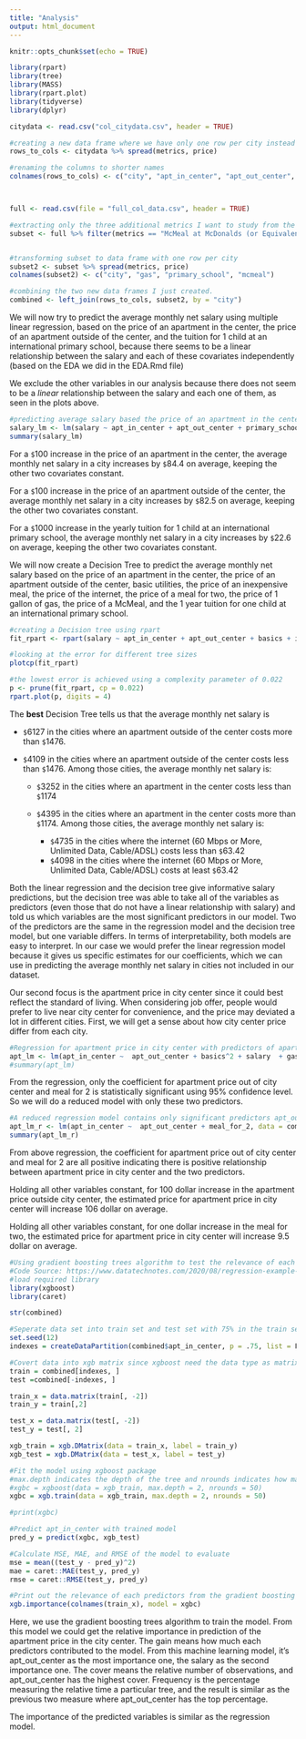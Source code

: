 ```yaml
---
title: "Analysis"
output: html_document
---
```


```r
knitr::opts_chunk$set(echo = TRUE)
```

```r
library(rpart)
library(tree)
library(MASS)
library(rpart.plot)
library(tidyverse)
library(dplyr)

citydata <- read.csv("col_citydata.csv", header = TRUE)

#creating a new data frame where we have only one row per city instead of multiple city rows
rows_to_cols <- citydata %>% spread(metrics, price) 

#renaming the columns to shorter names
colnames(rows_to_cols) <- c("city", "apt_in_center", "apt_out_center", "salary", "basics", "internet", "meal_for_2", "inexpensive_meal")



full <- read.csv(file = "full_col_data.csv", header = TRUE)

#extracting only the three additional metrics I want to study from the full data frame
subset <- full %>% filter(metrics == "McMeal at McDonalds (or Equivalent Combo Meal)" | metrics == "Gasoline (1 gallon)" | metrics == "International Primary School, Yearly for 1 Child")


#transforming subset to data frame with one row per city
subset2 <- subset %>% spread(metrics, price)
colnames(subset2) <- c("city", "gas", "primary_school", "mcmeal")

#combining the two new data frames I just created. 
combined <- left_join(rows_to_cols, subset2, by = "city")

```



We will now try to predict the average monthly net salary using multiple linear regression, based on the price of an apartment in the center, the price of an apartment outside of the center, and the tuition for 1 child at an international primary school, because there seems to be a linear relationship between the salary and each of these covariates independently (based on the EDA we did in the EDA.Rmd file)

We exclude the other variables in our analysis because there does not seem to be a *linear* relationship between the salary and each one of them, as seen in the plots above.

```r

#predicting average salary based the price of an apartment in the center, the price of an apartment outside of the center, and the tuition for 1 child at an international primary school
salary_lm <- lm(salary ~ apt_in_center + apt_out_center + primary_school, data = combined)
summary(salary_lm)

```
For a `$`100 increase in the price of an apartment in the center, the average monthly net salary in a city increases by `$`84.4 on average, keeping the other two covariates constant.

For a `$`100 increase in the price of an apartment outside of the center, the average monthly net salary in a city increases by `$`82.5 on average, keeping the other two covariates constant. 

For a `$`1000 increase in the yearly tuition for 1 child at an international primary school, the average monthly net salary in a city increases by `$`22.6 on average, keeping the other two covariates constant.


We will now create a Decision Tree to predict the average monthly net salary based on the price of an apartment in the center, the price of an apartment outside of the center, basic utilities, the price of an inexpensive meal, the price of the internet, the price of a meal for two, the price of 1 gallon of gas, the price of a McMeal, and the 1 year tuition for one child at an international primary school.
```r
#creating a Decision tree using rpart
fit_rpart <- rpart(salary ~ apt_in_center + apt_out_center + basics + inexpensive_meal + internet + meal_for_2 + gas + mcmeal + primary_school, data = combined) 

#looking at the error for different tree sizes 
plotcp(fit_rpart)

#the lowest error is achieved using a complexity parameter of 0.022
p <- prune(fit_rpart, cp = 0.022)
rpart.plot(p, digits = 4)
```
The __best__ Decision Tree tells us that the average monthly net salary is 

* `$`6127 in the cities where an apartment outside of the center costs more than `$`1476.
* `$`4109 in the cities where an apartment outside of the center costs less than `$`1476. Among those cities, the average monthly net salary is: 

    - `$`3252 in the cities where an apartment in the center costs less than `$`1174 
    - `$`4395 in the cities where an apartment in the center costs more than `$`1174. Among those cities, the average monthly net salary is:
    
        - `$`4735 in the cities where the internet (60 Mbps or More, Unlimited Data, Cable/ADSL) costs less than `$`63.42 
        - `$`4098 in the cities where the internet (60 Mbps or More, Unlimited Data, Cable/ADSL) costs at least `$`63.42


Both the linear regression and the decision tree give informative salary predictions, but the decision tree was able to take all of the variables as predictors (even those that do not have a linear relationship with salary) and told us which variables are the most significant predictors in our model. Two of the predictors are the same in the regression model and the decision tree model, but one variable differs. In terms of interpretability, both models are easy to interpret. In our case we would prefer the linear regression model because it gives us specific estimates for our coefficients, which we can use in predicting the average monthly net salary in cities not included in our dataset. 


Our second focus is the apartment price in city center since it could best reflect the standard of living. When considering job offer, people would prefer to live near city center for convenience, and the price may deviated a lot in different cities. First, we will get a sense about how city center price differ from each city. 


```r
#Regression for apartment price in city center with predictors of apartment price outside city center, basics (in quadratic term), salary, gasoline, inexpensive_meal, primary school, meal for 2
apt_lm <- lm(apt_in_center ~  apt_out_center + basics^2 + salary  + gas+ inexpensive_meal + primary_school + meal_for_2, data = combined)
#summary(apt_lm)
```

From the regression, only the coefficient for apartment price out of city center and meal for 2 is statistically significant using 95% confidence level. So we will do a reduced model with only these two predictors.

```r
#A reduced regression model contains only significant predictors apt_out_center and meal_for_2
apt_lm_r <- lm(apt_in_center ~  apt_out_center + meal_for_2, data = combined)
summary(apt_lm_r)
```

From above regression, the coefficient for apartment price out of city center and meal for 2 are all positive indicating there is positive relationship between apartment price in city center and the two predictors. 

Holding all other variables constant, for 100 dollar increase in the apartment price outside city center, the estimated price for apartment price in city center will increase 106 dollar on average.

Holding all other variables constant, for one dollar increase in the meal for two, the estimated price for apartment price in city center will increase 9.5 dollar on average.

```r
#Using gradient boosting trees algorithm to test the relevance of each predicted variables
#Code Source: https://www.datatechnotes.com/2020/08/regression-example-with-xgboost-in-r.html
#load required library
library(xgboost)
library(caret)

str(combined)

#Seperate data set into train set and test set with 75% in the train set
set.seed(12)
indexes = createDataPartition(combined$apt_in_center, p = .75, list = F)

#Covert data into xgb matrix since xgboost need the data type as matrix data
train = combined[indexes, ]
test =combined[-indexes, ]

train_x = data.matrix(train[, -2])
train_y = train[,2]

test_x = data.matrix(test[, -2])
test_y = test[, 2]

xgb_train = xgb.DMatrix(data = train_x, label = train_y)
xgb_test = xgb.DMatrix(data = test_x, label = test_y)

#Fit the model using xgboost package
#max.depth indicates the depth of the tree and nrounds indicates how many rounds to train 
#xgbc = xgboost(data = xgb_train, max.depth = 2, nrounds = 50)
xgbc = xgb.train(data = xgb_train, max.depth = 2, nrounds = 50)

#print(xgbc)

#Predict apt_in_center with trained model
pred_y = predict(xgbc, xgb_test)

#Calculate MSE, MAE, and RMSE of the model to evaluate
mse = mean((test_y - pred_y)^2)
mae = caret::MAE(test_y, pred_y)
rmse = caret::RMSE(test_y, pred_y)


```

```r
#Print out the relevance of each predictors from the gradient boosting trees model
xgb.importance(colnames(train_x), model = xgbc)
```
Here, we use the gradient boosting trees algorithm to train the model. From this model we could get the relative importance in prediction of the apartment price in the city center. The gain means how much each predictors contributed to the model. From this machine learning model, it's apt_out_center as the most importance one, the salary as the second importance one. The cover means the relative number of observations, and apt_out_center has the highest cover. Frequency is the percentage measuring the relative time a particular tree, and the result is similar as the previous two measure where apt_out_center has the top percentage.

The importance of the predicted variables is similar as the regression model.




